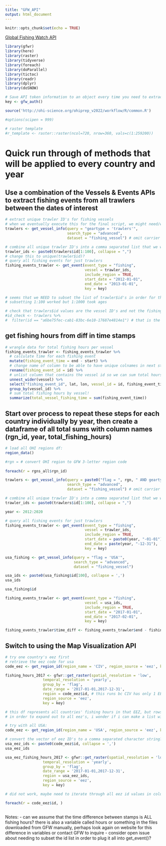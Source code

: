 ```yaml
---
title: "GFW_API"
output: html_document
---
```


```r
knitr::opts_chunk$set(echo = TRUE)
```

[Global Fishing Watch API](https://github.com/GlobalFishingWatch/gfwr)

```r
library(gfwr)
library(here)
library(raster)
library(tidyverse)
library(foreach)
library(doParallel)
library(tictoc)
library(readr)
library(dplyr)
library(doSNOW)

# Save API token information to an object every time you need to extract the token and pass it to `gfwr` functions:
key <- gfw_auth()

source('http://ohi-science.org/ohiprep_v2022/workflow/R/common.R')

#options(scipen = 999)

# raster template
#r_template <- raster::raster(ncol=720, nrow=360, vals=c(1:259200))
```

# Quick run through of methods that will be applied to every country and year
## Use a combination of the Vessels & Events APIs to extract fishing events from all trawlers between the dates of interest

```r
# extract unique trawler ID's for fishing vessels
# when we eventually execute this for the final script, we might need/want to edit the next function to loop through this function for each country, so subsetting the query for example "flag = 'USA' AND geartype = 'trawlers'"
trawlers <- get_vessel_info(query = "geartype = 'trawlers'",
                            search_type = "advanced",
                            dataset = "fishing_vessel") # omit carrier vessels and support vessels

# combine all unique trawler ID's into a comma separated list that we will use for the next query
trawler_ids <- paste0(trawlers$id[1:100], collapse = ",")
# change this to unique(trawler$id)?
# query all fishing events for just trawlers 
fishing_events_trawler <- get_event(event_type = "fishing",
                                    vessel = trawler_ids,
                                    include_region = TRUE,
                                    start_date = "2012-01-01",
                                    end_date = "2013-01-01",
                                    key = key)

# seems that we NEED to subset the list of trawler$id's in order for the next function get_event() to work. consider opening issue about that if it is not fixed?
# subsetting 1:100 worked but 1:1000 took ages

# check that trawlers$id values are the vessel ID's and not the fishing event ID's
#id_check <- trawlers %>% 
#  filter(id == "a6be75fec-cab1-83bc-6e10-17687e4814e1") # that is the case!
```

## get fishing hours from diff in time stamps

```r
# wrangle data for total fishing hours per vessel
fishing_events_trawler <- fishing_events_trawler %>%
  # calculate time for each fishing event
  mutate(fishing_event_time = end - start) %>% 
  # change name of column to be able to have unique colnames in next step when we unnest th elist column with the vessel ID
  rename(fishing_event_id = id) %>%
  # unlist column that contains the vessel id so we can sum total hours by vessel
  unnest_wider(vessel) %>% 
  select("fishing_event_id", lat, lon, vessel_id = id, fishing_event_time) %>% 
  group_by(vessel_id) %>% 
  # sum total fishing hours by vessel!
  summarize(total_vessel_fishing_time = sum(fishing_event_time))

```

## Start over process to repeat these steps for each country individually by year, then create a dataframe of all total sums with column names (rgn_id, year, total_fishing_hours)

```r
# load all OHI regions df:
region_data()

#rgn = # convert OHI region to GFW 3-letter region code
  
foreach(r = rgns_all$rgn_id)

trawlers <- get_vessel_info(query = paste0("flag = ", rgn, " AND geartype = 'trawlers'"),
                            search_type = "advanced",
                            dataset = "fishing_vessel") # omit carrier vessels and support vessels

# combine all unique trawler ID's into a comma separated list that we will use for the next query
trawler_ids <- paste0(trawlers$id[1:100], collapse = ",")

year <- 2012:2020

# query all fishing events for just trawlers 
fishing_events_trawler <- get_event(event_type = "fishing",
                                    vessel = trawler_ids,
                                    include_region = TRUE,
                                    start_date = paste0(year, "-01-01"),
                                    end_date = paste(year, "-12-31"),
                                    key = key)
```

```r
usa_fishing <- get_vessel_info(query = "flag = 'USA'",
                               search_type = "advanced",
                               dataset = "fishing_vessel")

usa_ids <- paste0(usa_fishing$id[100], collapse = ',')
usa_ids

usa_fishing$id

fishing_events_trawler <- get_event(event_type = "fishing",
                                    vessel = usa_ids,
                                    include_region = TRUE,
                                    start_date = "2017-01-01",
                                    end_date = "2017-02-01",
                                    key = key)

fishing_events_trawler$time_diff <- fishing_events_trawler$end - fishing_events_trawler$start
```

## Switch to using the Map Visualization API

```r
# try one country's eez first
# retrieve the eez code for usa
code_eez <- get_region_id(region_name = 'CIV', region_source = 'eez', key = key)

fishing_hours_2017 <- gfwr::get_raster(spatial_resolution = 'low',
                 temporal_resolution = 'yearly',
                 group_by = 'flag',
                 date_range = '2017-01-01,2017-12-31',
                 region = code_eez$id, # this runs bc CIV has only 1 EEZ, if you are applying this function to a country with many, need to index which EEZ from the df code_eez or type in manually
                 region_source = 'eez',
                 key = key)

# this df represents all countries' fishing hours in that EEZ, but rows separate the lat and lon, so group by country to get the total per country by year
# in order to expand out to all eez's, i wonder if i can make a list with c() for the region argument 

# try with all USA:
code_eez <- get_region_id(region_name = 'USA', region_source = 'eez', key = key)

# convert the vector of eez ID's to a comma separated character string?
usa_eez_ids <- paste0(code_eez$id, collapse = ',')
usa_eez_ids

usa_eez_fishing_hours_2017 <- gfwr::get_raster(spatial_resolution = 'low',
                 temporal_resolution = 'yearly',
                 group_by = 'flag',
                 date_range = '2017-01-01,2017-12-31',
                 region = usa_eez_ids,
                 region_source = 'eez',
                 key = key)

# did not work, maybe need to iterate through all eez id values in column for each country, and can expand range to 2012-2020 in one query

foreach(r = code_eez$id, )


```

```r

```







Notes:
- can we assume that the time difference between stamps is ALL fishing hours? there is also a variable called hours or something in the files downloaded from GFW manually, perhaps look again on website for this difference in variables or contact GFW to inquire
- consider open issue about needing to subset the id list in order to plug it all into get_event()?




